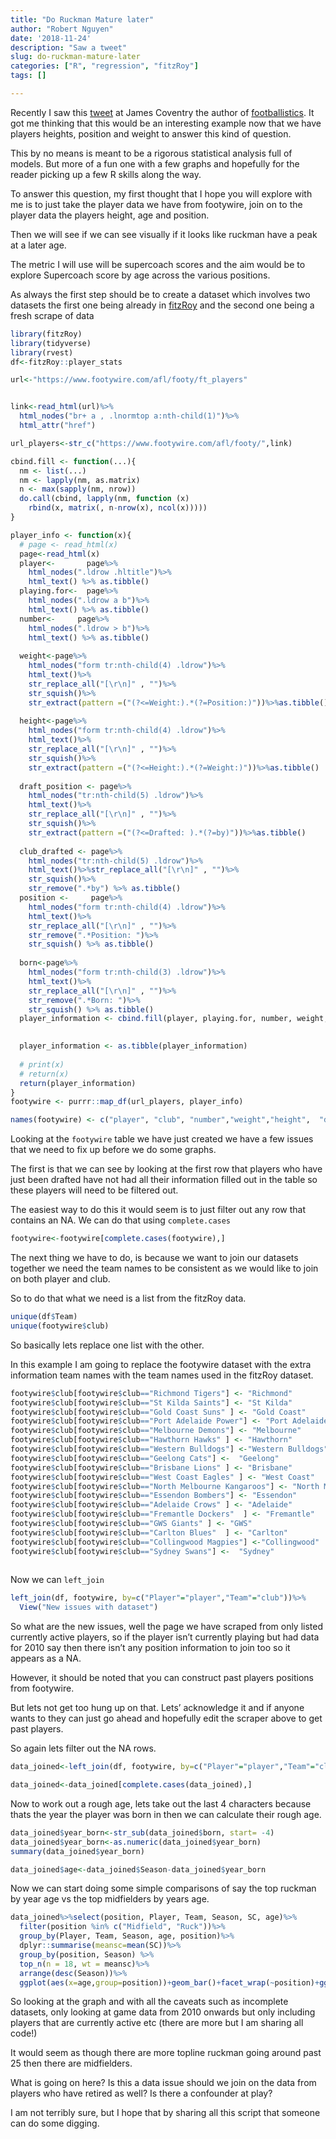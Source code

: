 ```yaml
---
title: "Do Ruckman Mature later"
author: "Robert Nguyen"
date: '2018-11-24'
description: "Saw a tweet"
slug: do-ruckman-mature-later
categories: ["R", "regression", "fitzRoy"]
tags: []

---
```


Recently I saw this [tweet](https://twitter.com/swishtter/status/1065804886435028992) at James Coventry the author of [footballistics](https://www.harpercollins.com.au/9780733338441/). It got me thinking that this would be an interesting example now that we have players heights, position and weight to answer this kind of question. 

This by no means is meant to be a rigorous statistical analysis full of models. But more of a fun one with a few graphs and hopefully for the reader picking up a few R skills along the way. 

To answer this question, my first thought that I hope you will explore with me is to just take the player data we have from footywire, join on to the player data the players height, age and position. 

Then we will see if we can see visually if it looks like ruckman have a peak at a later age. 

The metric I will use will be supercoach scores and the aim would be to explore Supercoach score by age across the various positions. 

As always the first step should be to create a dataset which involves two datasets the first one being already in [fitzRoy](https://github.com/jimmyday12/fitzRoy) and the second one being a fresh scrape of data

```r
library(fitzRoy)
library(tidyverse)
library(rvest)
df<-fitzRoy::player_stats
```

```r
url<-"https://www.footywire.com/afl/footy/ft_players"


link<-read_html(url)%>%
  html_nodes("br+ a , .lnormtop a:nth-child(1)")%>%
  html_attr("href")

url_players<-str_c("https://www.footywire.com/afl/footy/",link)

cbind.fill <- function(...){
  nm <- list(...) 
  nm <- lapply(nm, as.matrix)
  n <- max(sapply(nm, nrow)) 
  do.call(cbind, lapply(nm, function (x) 
    rbind(x, matrix(, n-nrow(x), ncol(x))))) 
}

player_info <- function(x){
  # page <- read_html(x)
  page<-read_html(x)  
  player<-       page%>%
    html_nodes(".ldrow .hltitle")%>%
    html_text() %>% as.tibble()
  playing.for<-  page%>%
    html_nodes(".ldrow a b")%>%
    html_text() %>% as.tibble()
  number<-     page%>%
    html_nodes(".ldrow > b")%>%
    html_text() %>% as.tibble()
  
  weight<-page%>%
    html_nodes("form tr:nth-child(4) .ldrow")%>%
    html_text()%>%
    str_replace_all("[\r\n]" , "")%>%
    str_squish()%>%
    str_extract(pattern =("(?<=Weight:).*(?=Position:)"))%>%as.tibble()
  
  height<-page%>%
    html_nodes("form tr:nth-child(4) .ldrow")%>%
    html_text()%>%
    str_replace_all("[\r\n]" , "")%>%
    str_squish()%>%
    str_extract(pattern =("(?<=Height:).*(?=Weight:)"))%>%as.tibble()
  
  draft_position <- page%>%
    html_nodes("tr:nth-child(5) .ldrow")%>%
    html_text()%>%
    str_replace_all("[\r\n]" , "")%>%
    str_squish()%>%
    str_extract(pattern =("(?<=Drafted: ).*(?=by)"))%>%as.tibble()
  
  club_drafted <- page%>%
    html_nodes("tr:nth-child(5) .ldrow")%>%
    html_text()%>%str_replace_all("[\r\n]" , "")%>%
    str_squish()%>%
    str_remove(".*by") %>% as.tibble()
  position <-     page%>%
    html_nodes("form tr:nth-child(4) .ldrow")%>%
    html_text()%>%
    str_replace_all("[\r\n]" , "")%>%
    str_remove(".*Position: ")%>%
    str_squish() %>% as.tibble()
  
  born<-page%>%
    html_nodes("form tr:nth-child(3) .ldrow")%>%
    html_text()%>%
    str_replace_all("[\r\n]" , "")%>%
    str_remove(".*Born: ")%>%
    str_squish() %>% as.tibble()
  player_information <- cbind.fill(player, playing.for, number, weight, height,draft_position, club_drafted, position,born)
  

  player_information <- as.tibble(player_information)
  
  # print(x)
  # return(x)
  return(player_information)
}
footywire <- purrr::map_df(url_players, player_info)

names(footywire) <- c("player", "club", "number","weight","height",  "draft_position", "club_drafted", "position","born")

```

Looking at the `footywire` table we have just created we have a few issues that we need to fix up before we do some graphs. 

The first is that we can see by looking at the first row that players who have just been drafted have not had all their information filled out in the table so these players will need to be filtered out. 

The easiest way to do this it would seem is to just filter out any row that contains an NA. We can do that using `complete.cases`

```r
footywire<-footywire[complete.cases(footywire),]

```

The next thing we have to do, is because we want to join our datasets together we need the team names to be consistent as we would like to join on both player and club. 

So to do that what we need is a list from the fitzRoy data. 

```r
unique(df$Team)
unique(footywire$club)

```

So basically lets replace one list with the other. 

In this example I am going to replace the footywire dataset with the extra information team names with the team names used in the fitzRoy dataset. 

```r

footywire$club[footywire$club=="Richmond Tigers"] <- "Richmond"
footywire$club[footywire$club=="St Kilda Saints"] <- "St Kilda" 
footywire$club[footywire$club=="Gold Coast Suns" ] <- "Gold Coast"
footywire$club[footywire$club=="Port Adelaide Power"] <- "Port Adelaide"
footywire$club[footywire$club=="Melbourne Demons"] <- "Melbourne"
footywire$club[footywire$club=="Hawthorn Hawks" ] <- "Hawthorn" 
footywire$club[footywire$club=="Western Bulldogs"] <-"Western Bulldogs" 
footywire$club[footywire$club=="Geelong Cats"] <-  "Geelong"
footywire$club[footywire$club=="Brisbane Lions" ] <- "Brisbane"
footywire$club[footywire$club=="West Coast Eagles" ] <- "West Coast"
footywire$club[footywire$club=="North Melbourne Kangaroos"] <- "North Melbourne"
footywire$club[footywire$club=="Essendon Bombers"] <- "Essendon"
footywire$club[footywire$club=="Adelaide Crows" ] <- "Adelaide"
footywire$club[footywire$club=="Fremantle Dockers"  ] <- "Fremantle"
footywire$club[footywire$club=="GWS Giants" ] <- "GWS" 
footywire$club[footywire$club=="Carlton Blues"  ] <- "Carlton"
footywire$club[footywire$club=="Collingwood Magpies"] <-"Collingwood" 
footywire$club[footywire$club=="Sydney Swans"] <-  "Sydney"  
                 
```

Now we can `left_join`

```r
left_join(df, footywire, by=c("Player"="player","Team"="club"))%>%
  View("New issues with dataset")
```

So what are the new issues, well the page we have scraped from only listed currently active players, so if the player isn't currently playing but had data for 2010 say then there isn't any position information to join too so it appears as a NA. 

However, it should be noted that you can construct past players positions from footywire. 

But lets not get too hung up on that. Lets' acknowledge it and if anyone wants to they can just go ahead and hopefully edit the scraper above to get past players. 

So again lets filter out the NA rows. 

```r
data_joined<-left_join(df, footywire, by=c("Player"="player","Team"="club"))

data_joined<-data_joined[complete.cases(data_joined),]
```

Now to work out a rough age, lets take out the last 4 characters because thats the year the player was born in then we can calculate their rough age.

```r
data_joined$year_born<-str_sub(data_joined$born, start= -4)
data_joined$year_born<-as.numeric(data_joined$year_born)
summary(data_joined$year_born)

data_joined$age<-data_joined$Season-data_joined$year_born
```

Now we can start doing some simple comparisons of say the top ruckman by year age vs the top midfielders by years age. 

```r
data_joined%>%select(position, Player, Team, Season, SC, age)%>%
  filter(position %in% c("Midfield", "Ruck"))%>%
  group_by(Player, Team, Season, age, position)%>%
  dplyr::summarise(meansc=mean(SC))%>%
  group_by(position, Season) %>%
  top_n(n = 18, wt = meansc)%>%
  arrange(desc(Season))%>%
  ggplot(aes(x=age,group=position))+geom_bar()+facet_wrap(~position)+ggtitle("Age of top 18 Ruckman and Midfielders within Season") 
```

So looking at the graph and with all the caveats such as incomplete datasets, only looking at game data from 2010 onwards but only including players that are currently active etc (there are more but I am sharing all code!)

It would seem as though there are more topline ruckman going around past 25 then there are midfielders. 

What is going on here? Is this a data issue should we join on the data from players who have retired as well? Is there a confounder at play? 

I am not terribly sure, but I hope that by sharing all this script that someone can do some digging. 



